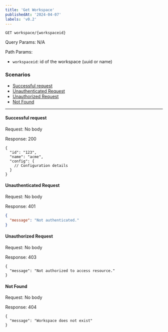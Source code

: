 ```yaml
---
title: 'Get Workspace'
publishedAt: '2024-04-07'
labels: 'v0.2'
---
```


`GET workspace/{workspaceid}`

Query Params: N/A

Path Params:

- `workspaceid`: id of the workspace (uuid or name)

### Scenarios

- [Successful request](#successful-request)
- [Unauthenticated Request](#unauthenticated-request)
- [Unauthorized Request](#unauthorized-request)
- [Not Found](#not-found)

---

#### Successful request

Request: No body

Response: 200

```
{
  "id": "123",
  "name": "acme",
  "config": {
    // Configuration details
  }
}
```

#### Unauthenticated Request

Request: No body

Response: 401

```json
{
  "message": "Not authenticated."
}
```

#### Unauthorized Request

Request: No body

Response: 403

```
{
  "message": "Not authorized to access resource."
}
```

#### Not Found

Request: No body

Response: 404

```
{
  "message": "Workspace does not exist"
}
```
